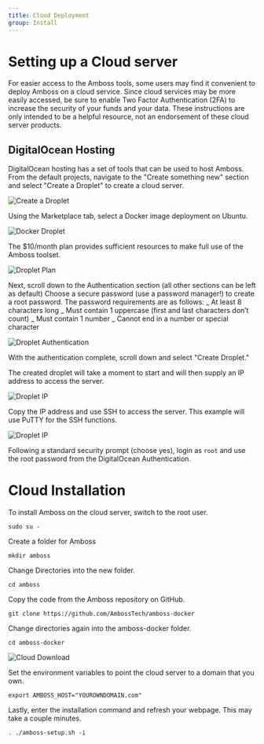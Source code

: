 ```yaml
---
title: Cloud Deployment
group: Install
---
```


# Setting up a Cloud server

For easier access to the Amboss tools, some users may find it convenient to deploy Amboss on a cloud service.
Since cloud services may be more easily accessed, be sure to enable Two Factor Authentication (2FA) to increase the security of your funds and your data.
These instructions are only intended to be a helpful resource, not an endorsement of these cloud server products.

## DigitalOcean Hosting

DigitalOcean hosting has a set of tools that can be used to host Amboss.
From the default projects, navigate to the "Create something new" section and select "Create a Droplet" to create a cloud server.

![Create a Droplet](/assets/docs/cloud/DO-create-droplet.png)

Using the Marketplace tab, select a Docker image deployment on Ubuntu.

![Docker Droplet](/assets/docs/cloud/DO-droplet-docker.png)

The $10/month plan provides sufficient resources to make full use of the Amboss toolset.

![Droplet Plan](/assets/docs/cloud/DO-droplet-plan.png)

Next, scroll down to the Authentication section (all other sections can be left as default)
Choose a secure password (use a password manager!) to create a root password.
The password requirements are as follows:
_ At least 8 characters long
_ Must contain 1 uppercase (first and last characters don’t count)
_ Must contain 1 number
_ Cannot end in a number or special character

![Droplet Authentication](/assets/docs/cloud/DO-droplet-password.png)

With the authentication complete, scroll down and select "Create Droplet."

The created droplet will take a moment to start and will then supply an IP address to access the server.

![Droplet IP](/assets/docs/cloud/DO-droplet-IP.png)

Copy the IP address and use SSH to access the server. This example will use PuTTY for the SSH functions.

![Droplet IP](/assets/docs/cloud/DO-PuTTY-IP.png)

Following a standard security prompt (choose yes), login as `root` and use the root password from the DigitalOcean Authentication.

# Cloud Installation

To install Amboss on the cloud server, switch to the root user.

`sudo su - `

Create a folder for Amboss

`mkdir amboss`

Change Directories into the new folder.

`cd amboss`

Copy the code from the Amboss repository on GitHub.

`git clone https://github.com/AmbossTech/amboss-docker`

Change directories again into the amboss-docker folder.

`cd amboss-docker`

![Cloud Download](/assets/docs/cloud/DO-PuTTY-git.png)

Set the environment variables to point the cloud server to a domain that you own.

`export AMBOSS_HOST="YOUROWNDOMAIN.com"`

Lastly, enter the installation command and refresh your webpage. This may take a couple minutes.

`. ./amboss-setup.sh -i `
